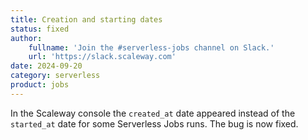 ```yaml
---
title: Creation and starting dates
status: fixed
author:
    fullname: 'Join the #serverless-jobs channel on Slack.'
    url: 'https://slack.scaleway.com'
date: 2024-09-20
category: serverless
product: jobs
---
```


In the Scaleway console the `created_at` date appeared instead of the `started_at` date for some Serverless Jobs runs. The bug is now fixed.

